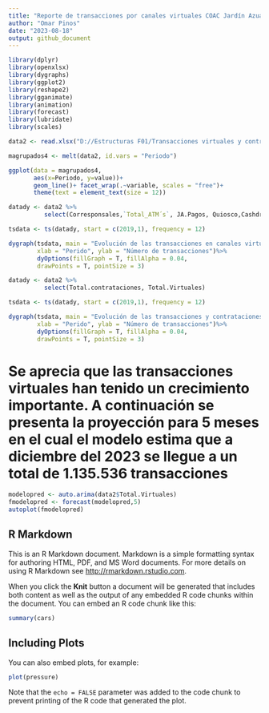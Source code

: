 ---
title: "Reporte de transacciones por canales virtuales COAC Jardín Azuayo"
author: "Omar Pinos"
date: "2023-08-18"
output: github_document
---

```{r libreriasanalizadastrabajo, echo=TRUE, message=FALSE, warning=FALSE, comment="", fig.align='center', fig.width=10, fig.height=7}

library(dplyr)
library(openxlsx)
library(dygraphs)
library(ggplot2)
library(reshape2)
library(gganimate)
library(animation)
library(forecast)
library(lubridate)
library(scales)

```
```{r databasetrabajar, echo=FALSE, message=FALSE, warning=FALSE, comment="", fig.align='center', fig.width=10, fig.height=7}

data2 <- read.xlsx("D://Estructuras F01/Transacciones virtuales y contrataciones por canales COAC JA.xlsx", detectDates = T)

magrupados4 <- melt(data2, id.vars = "Periodo")

```

```{r graficolineascanalesvirtuales, echo=FALSE,message=FALSE, warning=FALSE, comment="", fig.align='center', fig.width=10, fig.height=7}

ggplot(data = magrupados4,
       aes(x=Periodo, y=value))+
       geom_line()+ facet_wrap(.~variable, scales = "free")+
       theme(text = element_text(size = 12))

```

```{r graficosdinamicosavanzados, echo=FALSE,message=FALSE, warning=FALSE, comment="", fig.align='center', fig.width=8, fig.height=6}

datady <- data2 %>%
          select(Corresponsales,`Total_ATM´s`, JA.Pagos, Quiosco,Cashdro, JA.Movil, JA.Virtual)

tsdata <- ts(datady, start = c(2019,1), frequency = 12)

dygraph(tsdata, main = "Evolución de las transacciones en canales virtuales",
        xlab = "Perido", ylab = "Número de transacciones")%>%
        dyOptions(fillGraph = T, fillAlpha = 0.04,
        drawPoints = T, pointSize = 3)


```

```{r graficosdintotales, echo=FALSE,message=FALSE, warning=FALSE, comment="", fig.align='center', fig.width=8, fig.height=5}

datady <- data2 %>%
          select(Total.contrataciones, Total.Virtuales)

tsdata <- ts(datady, start = c(2019,1), frequency = 12)

dygraph(tsdata, main = "Evolución de las transacciones y contrataciones virtuales",
        xlab = "Perido", ylab = "Número de transacciones")%>%
        dyOptions(fillGraph = T, fillAlpha = 0.04,
        drawPoints = T, pointSize = 3)


```


# Se aprecia que las transacciones virtuales han tenido un crecimiento importante. A continuación se presenta la proyección para 5 meses en el cual el modelo estima que a diciembre del 2023 se llegue a un total de 1.135.536 transacciones

```{r otrainformaciónimportante, echo=FALSE,message=FALSE, warning=FALSE, comment="", fig.align='center', fig.width=8, fig.height=5, results='asis'}

modelopred <- auto.arima(data2$Total.Virtuales)
fmodelopred <- forecast(modelopred,5)
autoplot(fmodelopred)


```
















## R Markdown

This is an R Markdown document. Markdown is a simple formatting syntax for authoring HTML, PDF, and MS Word documents. For more details on using R Markdown see <http://rmarkdown.rstudio.com>.

When you click the **Knit** button a document will be generated that includes both content as well as the output of any embedded R code chunks within the document. You can embed an R code chunk like this:

```{r cars}
summary(cars)
```

## Including Plots

You can also embed plots, for example:

```{r pressure, echo=FALSE}
plot(pressure)
```

Note that the `echo = FALSE` parameter was added to the code chunk to prevent printing of the R code that generated the plot.
